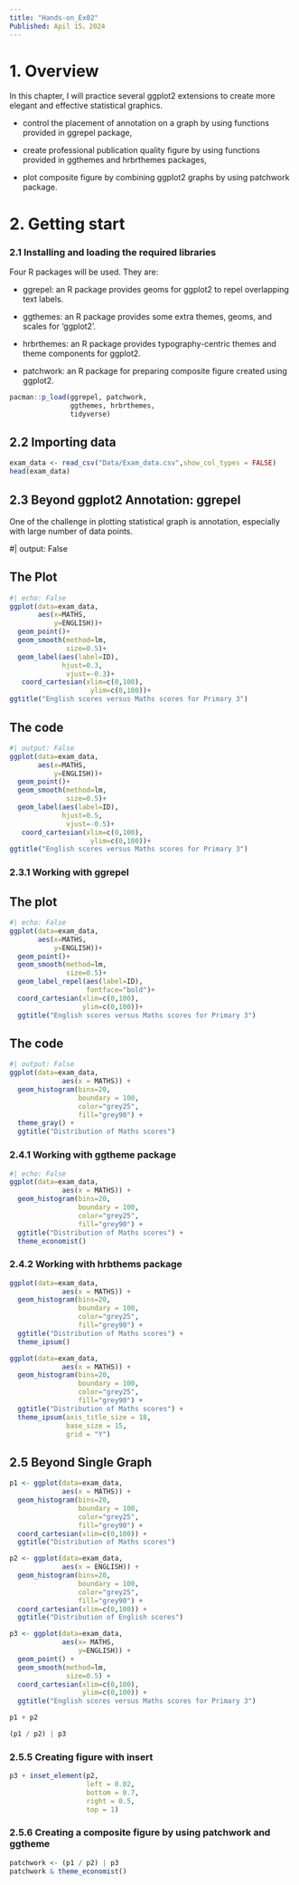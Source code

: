 ```yaml
---
title: "Hands-on_Ex02"
Published: Apil 15，2024
---
```


# 1. Overview

In this chapter, I will practice several ggplot2 extensions to create more elegant and effective statistical graphics.

-   control the placement of annotation on a graph by using functions provided in ggrepel package,

-   create professional publication quality figure by using functions provided in ggthemes and hrbrthemes packages,

-   plot composite figure by combining ggplot2 graphs by using patchwork package.

# 2. Getting start

### **2.1 Installing and loading the required libraries**

Four R packages will be used. They are:

-   ggrepel: an R package provides geoms for ggplot2 to repel overlapping text labels.

-   ggthemes: an R package provides some extra themes, geoms, and scales for ‘ggplot2’.

-   hrbrthemes: an R package provides typography-centric themes and theme components for ggplot2.

-   patchwork: an R package for preparing composite figure created using ggplot2.

```r
pacman::p_load(ggrepel, patchwork, 
               ggthemes, hrbrthemes,
               tidyverse) 
```

## 2.2 **Importing data**

```r
exam_data <- read_csv("Data/Exam_data.csv",show_col_types = FALSE)
head(exam_data)
```

## 2.3 **Beyond ggplot2 Annotation: ggrepel**

One of the challenge in plotting statistical graph is annotation, especially with large number of data points.

#\| output: False

::: panel-tabset
# The Plot

```r
#| echo: False
ggplot(data=exam_data,
       aes(x=MATHS,
           y=ENGLISH))+
  geom_point()+
  geom_smooth(method=lm,
              size=0.5)+
  geom_label(aes(label=ID),
             hjust=0.3,
              vjust=-0.3)+
   coord_cartesian(xlim=c(0,100),
                    ylim=c(0,100))+ 
ggtitle("English scores versus Maths scores for Primary 3")

```

## The code

```r
#| output: False
ggplot(data=exam_data,
       aes(x=MATHS,
           y=ENGLISH))+
  geom_point()+
  geom_smooth(method=lm,
              size=0.5)+
  geom_label(aes(label=ID),
             hjust=0.5,
              vjust=-0.5)+
   coord_cartesian(xlim=c(0,100),
                    ylim=c(0,100))+ 
ggtitle("English scores versus Maths scores for Primary 3")
```
:::

### **2.3.1 Working with ggrepel**

::: panel-tabset
## The plot

```r
#| echo: False
ggplot(data=exam_data,
       aes(x=MATHS,
           y=ENGLISH))+
  geom_point()+
  geom_smooth(method=lm,
              size=0.5)+
  geom_label_repel(aes(label=ID),
                   fontface="bold")+
  coord_cartesian(xlim=c(0,100),
                  ylim=c(0,100))+
  ggtitle("English scores versus Maths scores for Primary 3")
```

## The code

```r
#| output: False
ggplot(data=exam_data, 
             aes(x = MATHS)) +
  geom_histogram(bins=20, 
                 boundary = 100,
                 color="grey25", 
                 fill="grey90") +
  theme_gray() +
  ggtitle("Distribution of Maths scores") 
```
:::

### **2.4.1 Working with ggtheme package**

```r
#| echo: False
ggplot(data=exam_data, 
             aes(x = MATHS)) +
  geom_histogram(bins=20, 
                 boundary = 100,
                 color="grey25", 
                 fill="grey90") +
  ggtitle("Distribution of Maths scores") +
  theme_economist()
```

### **2.4.2 Working with hrbthems package**

```r
ggplot(data=exam_data, 
             aes(x = MATHS)) +
  geom_histogram(bins=20, 
                 boundary = 100,
                 color="grey25", 
                 fill="grey90") +
  ggtitle("Distribution of Maths scores") +
  theme_ipsum()
```

```r
ggplot(data=exam_data, 
             aes(x = MATHS)) +
  geom_histogram(bins=20, 
                 boundary = 100,
                 color="grey25", 
                 fill="grey90") +
  ggtitle("Distribution of Maths scores") +
  theme_ipsum(axis_title_size = 18,
              base_size = 15,
              grid = "Y")
```

## **2.5 Beyond Single Graph**

```r
p1 <- ggplot(data=exam_data, 
             aes(x = MATHS)) +
  geom_histogram(bins=20, 
                 boundary = 100,
                 color="grey25", 
                 fill="grey90") + 
  coord_cartesian(xlim=c(0,100)) +
  ggtitle("Distribution of Maths scores")
```

```r
p2 <- ggplot(data=exam_data, 
             aes(x = ENGLISH)) +
  geom_histogram(bins=20, 
                 boundary = 100,
                 color="grey25", 
                 fill="grey90") +
  coord_cartesian(xlim=c(0,100)) +
  ggtitle("Distribution of English scores")
```

```r
p3 <- ggplot(data=exam_data, 
             aes(x= MATHS, 
                 y=ENGLISH)) +
  geom_point() +
  geom_smooth(method=lm, 
              size=0.5) +  
  coord_cartesian(xlim=c(0,100),
                  ylim=c(0,100)) +
  ggtitle("English scores versus Maths scores for Primary 3")
```

```r
p1 + p2
```

```r
(p1 / p2) | p3
```

### **2.5.5 Creating figure with insert**

```r
p3 + inset_element(p2, 
                   left = 0.02, 
                   bottom = 0.7, 
                   right = 0.5, 
                   top = 1)
```

### **2.5.6 Creating a composite figure by using patchwork and ggtheme**

```r
patchwork <- (p1 / p2) | p3
patchwork & theme_economist()
```
